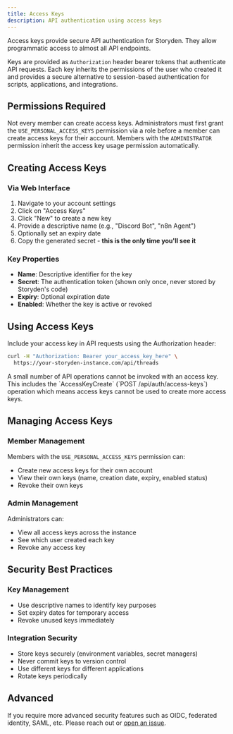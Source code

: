 ```yaml
---
title: Access Keys
description: API authentication using access keys
---
```


Access keys provide secure API authentication for Storyden. They allow programmatic access to almost all API endpoints.

Keys are provided as `Authorization` header bearer tokens that authenticate API requests. Each key inherits the permissions of the user who created it and provides a secure alternative to session-based authentication for scripts, applications, and integrations.

## Permissions Required

Not every member can create access keys. Administrators must first grant the `USE_PERSONAL_ACCESS_KEYS` permission via a role before a member can create access keys for their account. Members with the `ADMINISTRATOR` permission inherit the access key usage permission automatically.

## Creating Access Keys

### Via Web Interface

1. Navigate to your account settings
2. Click on "Access Keys"
3. Click "New" to create a new key
4. Provide a descriptive name (e.g., "Discord Bot", "n8n Agent")
5. Optionally set an expiry date
6. Copy the generated secret - **this is the only time you'll see it**

### Key Properties

- **Name**: Descriptive identifier for the key
- **Secret**: The authentication token (shown only once, never stored by Storyden's code)
- **Expiry**: Optional expiration date
- **Enabled**: Whether the key is active or revoked

## Using Access Keys

Include your access key in API requests using the Authorization header:

```bash
curl -H "Authorization: Bearer your_access_key_here" \
  https://your-storyden-instance.com/api/threads
```

<Callout type="info">
  A small number of API operations cannot be invoked with an access key. This
  includes the `AccessKeyCreate` (`POST /api/auth/access-keys`) operation which
  means access keys cannot be used to create more access keys.
</Callout>

## Managing Access Keys

### Member Management

Members with the `USE_PERSONAL_ACCESS_KEYS` permission can:

- Create new access keys for their own account
- View their own keys (name, creation date, expiry, enabled status)
- Revoke their own keys

### Admin Management

Administrators can:

- View all access keys across the instance
- See which user created each key
- Revoke any access key

## Security Best Practices

### Key Management

- Use descriptive names to identify key purposes
- Set expiry dates for temporary access
- Revoke unused keys immediately

### Integration Security

- Store keys securely (environment variables, secret managers)
- Never commit keys to version control
- Use different keys for different applications
- Rotate keys periodically

## Advanced

If you require more advanced security features such as OIDC, federated identity, SAML, etc. Please reach out or [open an issue](https://github.com/Southclaws/storyden/issues/new).

